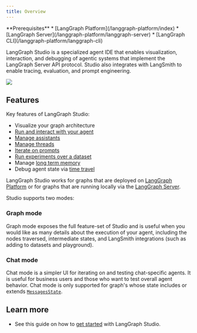 ```yaml
---
title: Overview
---
```


<Info>
  **Prerequisites**
  * [LangGraph Platform](/langgraph-platform/index)
  * [LangGraph Server](/langgraph-platform/langgraph-server)
  * [LangGraph CLI](/langgraph-platform/langgraph-cli)
</Info>

LangGraph Studio is a specialized agent IDE that enables visualization, interaction, and debugging of agentic systems that implement the LangGraph Server API protocol. Studio also integrates with LangSmith to enable tracing, evaluation, and prompt engineering.

![](/langgraph-platform/images/lg-platform.png)

## Features

Key features of LangGraph Studio:

* Visualize your graph architecture
* [Run and interact with your agent](/langgraph-platform/invoke-studio)
* [Manage assistants](/langgraph-platform/manage-assistants-studio)
* [Manage threads](/langgraph-platform/threads-studio)
* [Iterate on prompts](/langgraph-platform/iterate-graph-studio)
* [Run experiments over a dataset](/langgraph-platform/run-evals-studio)
* Manage [long term memory](/oss/memory)
* Debug agent state via [time travel](/oss/time-travel)

LangGraph Studio works for graphs that are deployed on [LangGraph Platform](/langgraph-platform/deployment-quickstart) or for graphs that are running locally via the [LangGraph Server](/langgraph-platform/local-server).

Studio supports two modes:

### Graph mode

Graph mode exposes the full feature-set of Studio and is useful when you would like as many details about the execution of your agent, including the nodes traversed, intermediate states, and LangSmith integrations (such as adding to datasets and playground).

### Chat mode

Chat mode is a simpler UI for iterating on and testing chat-specific agents. It is useful for business users and those who want to test overall agent behavior. Chat mode is only supported for graph's whose state includes or extends [`MessagesState`](/oss/use-graph-api#messagesstate).

## Learn more

* See this guide on how to [get started](/langgraph-platform/quick-start-studio) with LangGraph Studio.
